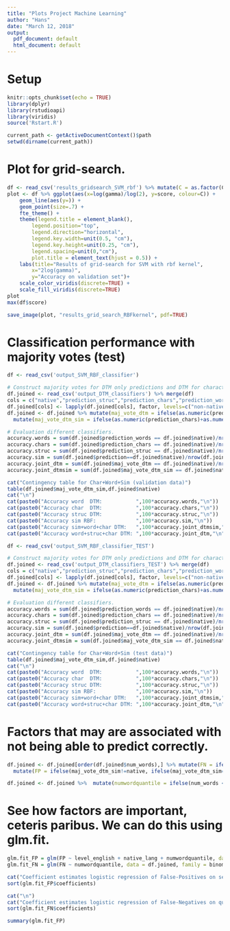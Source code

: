 ```yaml
---
title: "Plots Project Machine Learning"
author: "Hans"
date: "March 12, 2018"
output:
  pdf_document: default
  html_document: default
---
```


# Setup

```r
knitr::opts_chunk$set(echo = TRUE)
library(dplyr)
library(rstudioapi)
library(viridis)
source('Rstart.R')
```

```r
current_path <- getActiveDocumentContext()$path
setwd(dirname(current_path))
```

# Plot for grid-search.

```r
df <- read_csv('results_gridsearch_SVM_rbf') %>% mutate(C = as.factor(C))
plot <- df %>% ggplot(aes(x=log(gamma)/log(2), y=score, colour=C)) +
    geom_line(aes(y=)) +
    geom_point(size=.7) +
    fte_theme() +
    theme(legend.title = element_blank(),
        legend.position="top",
        legend.direction="horizontal",
        legend.key.width=unit(0.5, "cm"),
        legend.key.height=unit(0.25, "cm"),
        legend.spacing=unit(0,"cm"),
        plot.title = element_text(hjust = 0.5)) +
    labs(title="Results of grid-search for SVM with rbf kernel",
        x="2log(gamma)",
        y="Accuracy on validation set")+
    scale_color_viridis(discrete=TRUE) +
    scale_fill_viridis(discrete=TRUE)
plot
max(df$score)

save_image(plot, "results_grid_search_RBFkernel", pdf=TRUE)
```

# Classification performance with majority votes (test)


```r

df <- read_csv('output_SVM_RBF_classifier')

# Construct majority votes for DTM only predictions and DTM for characters and words combined with prediction based on similarity scores.
df.joined <- read_csv('output_DTM_classifiers') %>% merge(df)
cols = c("native","prediction_struc","prediction_chars","prediction_words","prediction")
df.joined[cols] <- lapply(df.joined[cols], factor, levels=c("non-native","native"))
df.joined <- df.joined %>% mutate(maj_vote_dtm = ifelse(as.numeric(prediction_chars)+as.numeric(prediction_words)+as.numeric(prediction_struc)>4.5, "native", "non-native")) %>%
  mutate(maj_vote_dtm_sim = ifelse(as.numeric(prediction_chars)+as.numeric(prediction_words)+as.numeric(prediction)>4.5, "native", "non-native"))

# Evaluation different classifiers.
accuracy.words = sum(df.joined$prediction_words == df.joined$native)/nrow(df.joined)
accuracy.chars = sum(df.joined$prediction_chars == df.joined$native)/nrow(df.joined)
accuracy.struc = sum(df.joined$prediction_struc == df.joined$native)/nrow(df.joined)
accuracy.sim = sum(df.joined$prediction==df.joined$native)/nrow(df.joined)
accuracy.joint_dtm = sum(df.joined$maj_vote_dtm == df.joined$native)/nrow(df.joined)
accuracy.joint_dtmsim = sum(df.joined$maj_vote_dtm_sim == df.joined$native)/nrow(df.joined)

cat("Contingency table for Char+Word+Sim (validation data)")
table(df.joined$maj_vote_dtm_sim,df.joined$native)
cat("\n")
cat(paste0("Accuracy word  DTM:           ",100*accuracy.words,"\n"))
cat(paste0("Accuracy char  DTM:           ",100*accuracy.chars,"\n"))
cat(paste0("Accuracy struc DTM:           ",100*accuracy.struc,"\n"))
cat(paste0("Accuracy sim RBF:             ",100*accuracy.sim,"\n"))
cat(paste0("Accuracy sim+word+char DTM:   ",100*accuracy.joint_dtmsim,"\n"))
cat(paste0("Accuracy word+struc+char DTM: ",100*accuracy.joint_dtm,"\n"))
```

```r

df <- read_csv('output_SVM_RBF_classifier_TEST')

# Construct majority votes for DTM only predictions and DTM for characters and words combined with prediction based on similarity scores.
df.joined <- read_csv('output_DTM_classifiers_TEST') %>% merge(df)
cols = c("native","prediction_struc","prediction_chars","prediction_words","prediction")
df.joined[cols] <- lapply(df.joined[cols], factor, levels=c("non-native","native"))
df.joined <- df.joined %>% mutate(maj_vote_dtm = ifelse(as.numeric(prediction_chars)+as.numeric(prediction_words)+as.numeric(prediction_struc)>4.5, "native", "non-native")) %>%
  mutate(maj_vote_dtm_sim = ifelse(as.numeric(prediction_chars)+as.numeric(prediction_words)+as.numeric(prediction)>4.5, "native", "non-native"))

# Evaluation different classifiers.
accuracy.words = sum(df.joined$prediction_words == df.joined$native)/nrow(df.joined)
accuracy.chars = sum(df.joined$prediction_chars == df.joined$native)/nrow(df.joined)
accuracy.struc = sum(df.joined$prediction_struc == df.joined$native)/nrow(df.joined)
accuracy.sim = sum(df.joined$prediction==df.joined$native)/nrow(df.joined)
accuracy.joint_dtm = sum(df.joined$maj_vote_dtm == df.joined$native)/nrow(df.joined)
accuracy.joint_dtmsim = sum(df.joined$maj_vote_dtm_sim == df.joined$native)/nrow(df.joined)

cat("Contingency table for Char+Word+Sim (test data)")
table(df.joined$maj_vote_dtm_sim,df.joined$native)
cat("\n")
cat(paste0("Accuracy word  DTM:           ",100*accuracy.words,"\n"))
cat(paste0("Accuracy char  DTM:           ",100*accuracy.chars,"\n"))
cat(paste0("Accuracy struc DTM:           ",100*accuracy.struc,"\n"))
cat(paste0("Accuracy sim RBF:             ",100*accuracy.sim,"\n"))
cat(paste0("Accuracy sim+word+char DTM:   ",100*accuracy.joint_dtmsim,"\n"))
cat(paste0("Accuracy word+struc+char DTM: ",100*accuracy.joint_dtm,"\n"))
```

# Factors that may are associated with not being able to predict correctly.

```r
df.joined <- df.joined[order(df.joined$num_words),] %>% mutate(FN = ifelse(maj_vote_dtm_sim!=native, ifelse(maj_vote_dtm_sim=="non-native",TRUE,FALSE), FALSE)) %>%
  mutate(FP = ifelse(maj_vote_dtm_sim!=native, ifelse(maj_vote_dtm_sim=="native",TRUE,FALSE),FALSE))

df.joined <- df.joined %>%  mutate(numwordquantile = ifelse(num_words < quantile(num_words, probs=0.25), "Q1", ifelse(num_words<quantile(num_words, probs=0.5), "Q2", ifelse(num_words<quantile(num_words, probs=0.75), "Q3", "Q4"))))
```

# See how factors are important, ceteris paribus. We can do this using glm.fit.

```r
glm.fit_FP = glm(FP ~ level_english + native_lang + numwordquantile, data = df.joined, family = binomial)
glm.fit_FN = glm(FN ~ numwordquantile, data = df.joined, family = binomial)

cat("Coefficient estimates logistic regression of False-Positives on self-reported English level, native language and quantile of number of words\n")
sort(glm.fit_FP$coefficients)

cat("\n")
cat("Coefficient estimates logistic regression of False-Negatives on quantile of number of words\n")
sort(glm.fit_FN$coefficients)
```

```r
summary(glm.fit_FP)
```

